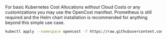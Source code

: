 For basic Kubernetes Cost Allocations _without_ Cloud Costs or any customizations you may use the OpenCost manifest. Prometheus is still required and the Helm chart installation is recommended for anything beyond this simple use case.

```sh
kubectl apply --namespace opencost -f https://raw.githubusercontent.com/opencost/opencost/develop/kubernetes/opencost.yaml
```
